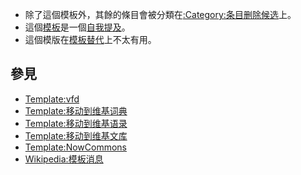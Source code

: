 <includeonly><!-- 在這裡加入模板的保護標識 --></includeonly><noinclude>{{template doc page viewed directly}}</noinclude>
<!-- 在本行下編輯模板說明 -->
{{shortcut|T:Vfd-b}}
*除了這個模板外，其餘的條目會被分類在[[:Category:条目删除候选]]上。
*這個[[Wikipedia:模板消息|模板]]是一個[[Wikipedia:自我提及|自我提及]]。
*這個模版在[[Help:替换引用|模板替代]]上不太有用。

== 參見 ==
{{deletiontools}}
* [[Template:vfd]]
* [[Template:移动到维基词典]]
* [[Template:移动到维基语录]]
* [[Template:移动到维基文库]]
* [[Template:NowCommons]]
* [[Wikipedia:模板消息]]

<includeonly>
<!-- 本行下加入模板的分類 -->
[[Category:移動模板|{{PAGENAME}}]]
</includeonly>